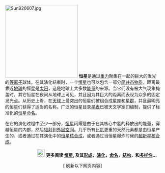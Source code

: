 [[File:Sun920607.jpg|236px]]
'''恒星'''是通过[[重力|重力]]聚集在一起的巨大的发光的[[等离子|等离子]]球体。在其演化结束时，一个[[恒星|恒星]]也可以包含一部分[[简并态物质|简并态物质]]。距离最靠近[[地球|地球]]的恒星是[[太阳|太阳]]，这是地球上大多数[[能量|能量]]的来源。当它们没有被大气现象掩盖时，其它恒星在夜间从地球上可见，并且因为其巨大的距离而表现为众多的固定发光点。从历史上看，在[[天球|天球]]上最突出的恒星们被组合成[[星座|星座]]和[[星群|星群]]，并且最明亮的恒星们获得了适当的名称。广泛的恒星目录[[星表|星表]]已被天文学家们编制，提供了标准化的[[恒星命名|恒星命名]]。

在它的演化过程中至少一部分，[[恒星|恒星]]闪耀是由于在其核心中氢的{{le|热核聚变|Thermonuclear fusion}}释放出的能量，穿越恒星的内部，然后[[辐射|辐射]]到[[外层空间|外层空间]]。几乎所有比[[氦|氦]]更重的天然元素都是由恒星产生的，或者通过在其演化中的[[恒星核合成|恒星核合成]]，或者通过当恒星爆炸时候的[[超新星核合成|超新星核合成]]。
<br />
{{clear}}

<div class="noprint" style="text-align:right;margin-right:10px;margin-bottom:4px;">[[File:Sun_Star.svg|25px]] ''' 更多阅读 [[恒星|恒星]], 及其[[恒星形成|形成]]，[[恒星演化|演化]]，[[恒星命名|命名]]，[[恒星结构|结构]]，和[[恒星光谱|多样性]]...'''
</div>

<center>[{{fullurl:Portal:恒星|action=purge}} 刷新以下网页内容]</center>